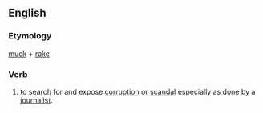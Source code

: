 ==English==
===Etymology===
[[muck]] + [[rake]]

===Verb===
{{en-verb|muckrakes|muckraking|muckraked|muckraked}}

#to search for and expose [[corruption]] or [[scandal]] especially as done by a [[journalist]].